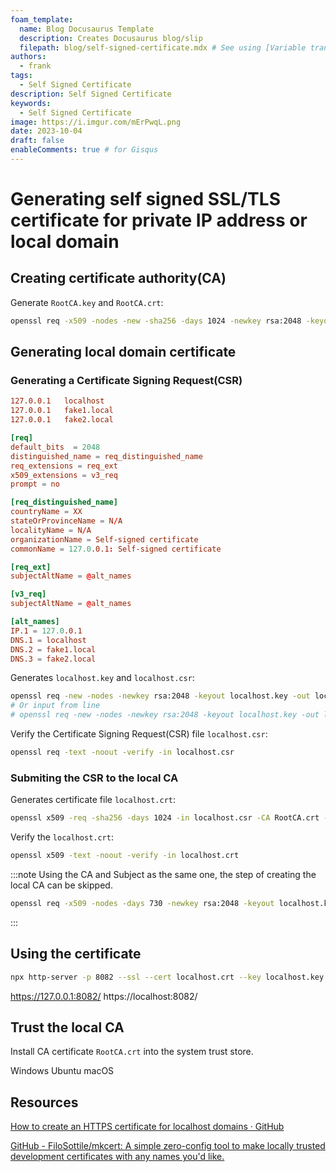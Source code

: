 ```yaml
---
foam_template:
  name: Blog Docusaurus Template
  description: Creates Docusaurus blog/slip
  filepath: blog/self-signed-certificate.mdx # See using [Variable transforms](https://code.visualstudio.com/docs/editor/userdefinedsnippets#_variable-transforms )
authors:
  - frank
tags:
  - Self Signed Certificate
description: Self Signed Certificate
keywords:
  - Self Signed Certificate
image: https://i.imgur.com/mErPwqL.png
date: 2023-10-04
draft: false
enableComments: true # for Gisqus
---
```


# Generating self signed SSL/TLS certificate for private IP address or local domain

<!--truncate-->

## Creating certificate authority(CA)

Generate `RootCA.key` and `RootCA.crt`:

```sh
openssl req -x509 -nodes -new -sha256 -days 1024 -newkey rsa:2048 -keyout RootCA.key -out RootCA.crt -subj "/C=US/CN=Example-Root-CA"
```

## Generating local domain certificate

### Generating a Certificate Signing Request(CSR)

```conf title="/etc/hosts"
127.0.0.1   localhost
127.0.0.1   fake1.local
127.0.0.1   fake2.local
```

```conf title="req.conf"
[req]
default_bits  = 2048
distinguished_name = req_distinguished_name
req_extensions = req_ext
x509_extensions = v3_req
prompt = no

[req_distinguished_name]
countryName = XX
stateOrProvinceName = N/A
localityName = N/A
organizationName = Self-signed certificate
commonName = 127.0.0.1: Self-signed certificate

[req_ext]
subjectAltName = @alt_names

[v3_req]
subjectAltName = @alt_names

[alt_names]
IP.1 = 127.0.0.1
DNS.1 = localhost
DNS.2 = fake1.local
DNS.3 = fake2.local
```

Generates `localhost.key` and `localhost.csr`:

```sh
openssl req -new -nodes -newkey rsa:2048 -keyout localhost.key -out localhost.csr -config req.conf
# Or input from line
# openssl req -new -nodes -newkey rsa:2048 -keyout localhost.key -out localhost.csr -subj "/C=US/ST=YourState/L=YourCity/O=Example-Certificates/CN=localhost.local"
```

Verify the Certificate Signing Request(CSR) file `localhost.csr`:

```sh
openssl req -text -noout -verify -in localhost.csr
```

### Submiting the CSR to the local CA

Generates certificate file `localhost.crt`:

```sh
openssl x509 -req -sha256 -days 1024 -in localhost.csr -CA RootCA.crt -CAkey RootCA.key -CAcreateserial -out localhost.crt
```

Verify the `localhost.crt`:

```sh
openssl x509 -text -noout -verify -in localhost.crt
```

:::note
Using the CA and Subject as the same one, the step of creating the local CA can be skipped.

```sh
openssl req -x509 -nodes -days 730 -newkey rsa:2048 -keyout localhost.key -out localhost.crt -config req.conf
```

:::

## Using the certificate

```sh
npx http-server -p 8082 --ssl --cert localhost.crt --key localhost.key
```

https://127.0.0.1:8082/
https://localhost:8082/


## Trust the local CA

Install CA certificate `RootCA.crt` into the system trust store.

Windows
Ubuntu
macOS

## Resources

[How to create an HTTPS certificate for localhost domains · GitHub](https://gist.github.com/cecilemuller/9492b848eb8fe46d462abeb26656c4f8)

[GitHub - FiloSottile/mkcert: A simple zero-config tool to make locally trusted development certificates with any names you'd like.](https://github.com/FiloSottile/mkcert)
